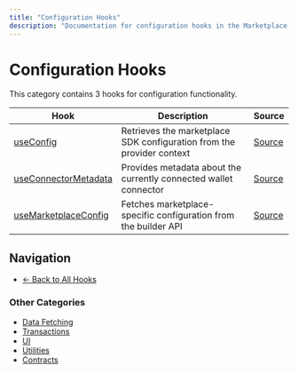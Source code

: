 ```yaml
---
title: "Configuration Hooks"
description: "Documentation for configuration hooks in the Marketplace SDK"
---
```


# Configuration Hooks

This category contains 3 hooks for configuration functionality.

| Hook | Description | Source |
|------|-------------|--------|
| [useConfig](./useConfig.mdx) | Retrieves the marketplace SDK configuration from the provider context | [Source](../../../react/hooks/config/useConfig.tsx) |
| [useConnectorMetadata](./useConnectorMetadata.mdx) | Provides metadata about the currently connected wallet connector | [Source](../../../react/hooks/config/useConnectorMetadata.tsx) |
| [useMarketplaceConfig](./useMarketplaceConfig.mdx) | Fetches marketplace-specific configuration from the builder API | [Source](../../../react/hooks/config/useMarketplaceConfig.tsx) |

## Navigation

- [← Back to All Hooks](../README.mdx)

### Other Categories

- [Data Fetching](../data/)
- [Transactions](../transactions/)
- [UI](../ui/)
- [Utilities](../utils/)
- [Contracts](../contracts/)
